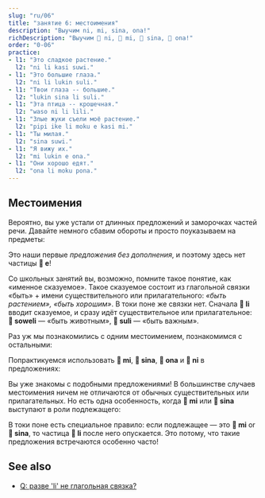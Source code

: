 ```yaml
---
slug: "ru/06"
title: "занятие 6: местоимения"
description: "Выучим ni, mi, sina, ona!"
richDescription: "Выучим 󱥁 ni, 󱤴 mi, 󱥞 sina, 󱥆 ona!"
order: "0-06"
practice:
- l1: "Это сладкое растение."
  l2: "ni li kasi suwi."
- l1: "Это большие глаза."
  l2: "ni li lukin suli."
- l1: "Твои глаза -- большие."
  l2: "lukin sina li suli."
- l1: "Эта птица -- крошечная."
  l2: "waso ni li lili."
- l1: "Злые жуки съели моё растение."
  l2: "pipi ike li moku e kasi mi."
- l1: "Ты милая."
  l2: "sina suwi."
- l1: "Я вижу их."
  l2: "mi lukin e ona."
- l1: "Они хорошо едят."
  l2: "ona li moku pona."
---
```



## Местоимения

Вероятно, вы уже устали от длинных предложений и заморочках частей речи. Давайте немного сбавим обороты и просто поуказываем на предметы:

<List>
  <Word sl="ni" m="этот, тот" />
  <Sentence sl="ni li soweli." m="Это животное." />
  <Sentence sl="ni li kasi." m="Это растение." />
  <Sentence sl="ni li moku suwi." m="Это сладкая еда." />
  <Sentence sl="ni li suli." m="Это важно." />
  <Sentence sl="ni li pona wawa." m="Это поразительно хорошо." />
</List>

Это наши первые _предложения без дополнения_, и поэтому здесь нет частицы **󱤉 e**!

Со школьных занятий вы, возможно, помните такое понятие, как «именное сказуемое». Такое сказуемое состоит из глагольной связки «быть» + имени существительного или прилагательного: *«быть растением», «быть хорошим»*. В токи поне же связки нет. Сначала **󱤧 li** вводит сказуемое, и сразу идёт существительное или прилагательное: **󱥢 soweli** — «быть животным», **󱥣 suli** — «быть важным».

Раз уж мы познакомились с одним местоимением, познакомимся с остальными:

<List>
  <Word sl="mi" m="я, мы; мой, наш" />
  <Word sl="sina" m="ты; твой" />
  <Word sl="ona" m="он, она, оно, они; его, её, их" />
</List>

Попрактикуемся использовать **󱤴 mi**, **󱥞 sina**, **󱥆 ona** и **󱥁 ni** в предложениях:

<List>
  <Sentence sl="kasi ni li suli." m="Это растение большое." />
  <Sentence sl="sona sina li wawa." m="Твои знания впечатляют." />
  <Sentence sl="pipi ni li pipi mi." m="Это насекомое -- моё." />
  <Sentence sl="waso sina li lukin e mi." m="Твоя птица смотрит на меня." />
  <Sentence sl="waso li moku e pipi ni." m="Птица ест эту букашку." />
  <Sentence sl="soweli mi li moku e kasi ona." m="Моё животное ест эту зелень." />
</List>

Вы уже знакомы с подобными предложениями! В большинстве случаев местоимения ничем не отличаются от обычных существительных или прилагательных. Но есть одна особенность, когда **󱤴 mi** или **󱥞 sina** выступают в роли подлежащего:

<List>
  <Sentence sl="mi wawa." m="Я сильная." />
  <Sentence sl="sina lukin e moku." m="Ты видишь еду." />
  <Sentence sl="mi sona e kasi suli." m="Я знаю большое растение." />
  <Sentence sl="sina sona e suli kasi." m="Ты знаешь размер растения." />
</List>

В токи поне есть специальное правило: если подлежащее — это **󱤴 mi** or **󱥞 sina**, то частица **󱤧 li** после него опускается. Это потому, что такие предложения встречаются особенно часто!

## See also
* [Q: разве 'li' не глагольная связка?](en/li-and-is)
